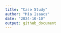 ```yaml
---
title: "Case Study"
author: "Mia Isaacs"
date: "2024-10-10"
output: github_document
---
```



















